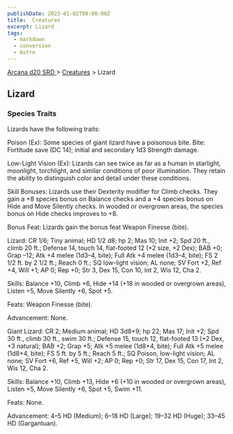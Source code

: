 ```yaml
---
publishDate: 2023-01-02T00:00:00Z
title:  Creatures
excerpt: Lizard
tags:
  - markdown
  - conversion
  - Astro
---
```


[ Arcana d20 SRD ](/#arcanaD20) > [ Creatures](arcana-d20-srd-creatures-index) > Lizard

##  Lizard

###  Species Traits

Lizards have the following traits:

Poison (Ex): Some species of giant lizard have a poisonous bite. Bite:
Fortitude save (DC 14); initial and secondary 1d3 Strength damage.

Low-Light Vision (Ex): Lizards can see twice as far as a human in starlight,
moonlight, torchlight, and similar conditions of poor illumination. They
retain the ability to distinguish color and detail under these conditions.

Skill Bonuses: Lizards use their Dexterity modifier for Climb checks. They
gain a +8 species bonus on Balance checks and a +4 species bonus on Hide and
Move Silently checks. In wooded or overgrown areas, the species bonus on Hide
checks improves to +8.

Bonus Feat: Lizards gain the bonus feat Weapon Finesse (bite).

Lizard: CR 1/6; Tiny animal; HD 1/2 d8; hp 2; Mas 10; Init +2; Spd 20 ft.,
climb 20 ft.; Defense 14, touch 14, flat-footed 12 (+2 size, +2 Dex); BAB +0;
Grap –12; Atk +4 melee (1d3–4, bite); Full Atk +4 melee (1d3–4, bite); FS 2
1/2 ft. by 2 1/2 ft.; Reach 0 ft.; SQ low-light vision; AL none; SV Fort +2,
Ref +4, Will +1; AP 0; Rep +0; Str 3, Dex 15, Con 10, Int 2, Wis 12, Cha 2.

Skills: Balance +10, Climb +6, Hide +14 (+18 in wooded or overgrown areas),
Listen +5, Move Silently +6, Spot +5.

Feats: Weapon Finesse (bite).

Advancement: None.

Giant Lizard: CR 2; Medium animal; HD 3d8+9; hp 22; Mas 17; Init +2; Spd 30
ft., climb 30 ft., swim 30 ft.; Defense 15, touch 12, flat-footed 13 (+2 Dex,
+3 natural); BAB +2; Grap +5; Atk +5 melee (1d8+4, bite); Full Atk +5 melee
(1d8+4, bite); FS 5 ft. by 5 ft.; Reach 5 ft.; SQ Poison, low-light vision; AL
none; SV Fort +6, Ref +5, Will +2; AP 0; Rep +0; Str 17, Dex 15, Con 17, Int
2, Wis 12, Cha 2.

Skills: Balance +10, Climb +13, Hide +6 (+10 in wooded or overgrown areas),
Listen +5, Move Silently +6, Spot +5, Swim +11.

Feats: None.

Advancement: 4–5 HD (Medium); 6–18 HD (Large); 19–32 HD (Huge); 33–45 HD
(Gargantuan).

